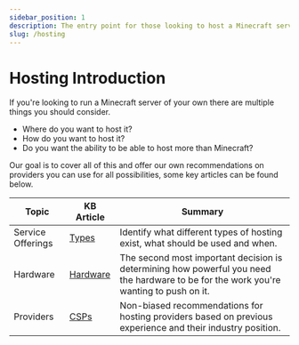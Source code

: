 ```yaml
---
sidebar_position: 1
description: The entry point for those looking to host a Minecraft server but don't know where to start.
slug: /hosting
---
```


# Hosting Introduction

If you're looking to run a Minecraft server of your own there are multiple things you should consider.

- Where do you want to host it?
- How do you want to host it?
- Do you want the ability to be able to host more than Minecraft?

Our goal is to cover all of this and offer our own recommendations on providers you can use for all possibilities, some key articles can be found below.

Topic | KB Article | Summary
------------ | ------- | -------
Service Offerings |[Types](./hosting/types) | Identify what different types of hosting exist, what should be used and when.
Hardware | [Hardware](./hosting/hardware) | The second most important decision is determining how powerful you need the hardware to be for the work you're wanting to push on it.
Providers | [CSPs](./hosting/providers) | Non-biased recommendations for hosting providers based on previous experience and their industry position.



